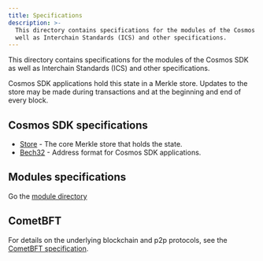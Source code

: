 ```yaml
---
title: Specifications
description: >-
  This directory contains specifications for the modules of the Cosmos SDK as
  well as Interchain Standards (ICS) and other specifications.
---
```


This directory contains specifications for the modules of the Cosmos SDK as well as Interchain Standards (ICS) and other specifications.

Cosmos SDK applications hold this state in a Merkle store. Updates to
the store may be made during transactions and at the beginning and end of every
block.

## Cosmos SDK specifications

* [Store](/docs/sdk/v0.50/store) - The core Merkle store that holds the state.
* [Bech32](/docs/sdk/v0.50/addresses/bech32) - Address format for Cosmos SDK applications.

## Modules specifications

Go the [module directory](https://docs.cosmos.network/main/modules)

## CometBFT

For details on the underlying blockchain and p2p protocols, see
the [CometBFT specification](https://github.com/cometbft/cometbft/tree/main/spec).
